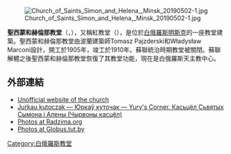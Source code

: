 {{expand|time=2015-12-16T09:22:31+00:00}}
[[File:Church_of_Saints_Simon_and_Helena,_Minsk_20190502-1.jpg|right]]

'''聖西蒙和赫倫那教堂'''（{{lang-be|Касцёл святых Сымона і Алены}}，{{lang-pl|Kościół św. Szymona i św. Heleny w Mińsku}}），又稱紅教堂（{{lang-be|Чырвоны касцёл}}），是位於[[白俄羅斯|白俄羅斯]][[明斯克|明斯克]]的一座教堂建築。聖西蒙和赫倫那教堂由波蘭建築師Tomasz Pajzderski和Władysław Marconi設計，開工於1905年，竣工於1910年。蘇聯統治時期教堂被關閉。蘇聯解體之後聖西蒙和赫倫那教堂恢復了其教堂功能，現在是白俄羅斯天主教中心。
== 外部連結 ==
* [https://web.archive.org/web/20070912075642/http://www.redchurch.by.ru/ Unofficial website of the church]
* [http://szlachta.io.ua/album170256 Jurkau kutoczak — Юркаў куточак — Yury's Corner. Касьцёл Сьвятых Сымона і Алены (Чырвоны касцёл)] {{Wayback|url=http://szlachta.io.ua/album170256 |date=20201024090654 }}
* [https://web.archive.org/web/20160313201618/http://radzima.org/pub/pomnik.php?lang=by&nazva_id=mememens09 Photos at Radzima.org]
* [https://web.archive.org/web/20160303181519/http://globus.tut.by/minsk/symon_gallery.htm Photos at Globus.tut.by]
{{Commonscat|Church of Saints Simon and Helena, Minsk}}
[[Category:白俄羅斯教堂|Category:白俄羅斯教堂]]